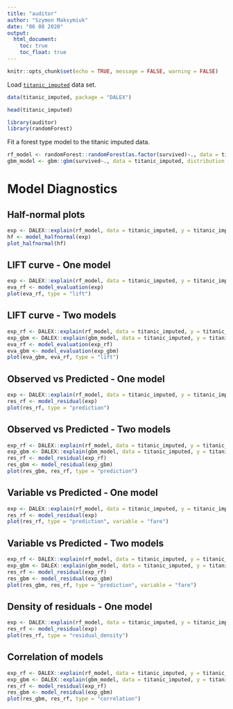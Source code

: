 ```yaml
---
title: "auditor"
author: "Szymon Maksymiuk"
date: "06 08 2020"
output:
  html_document:
    toc: true
    toc_float: true
---
```

  
```r
knitr::opts_chunk$set(echo = TRUE, message = FALSE, warning = FALSE)
```



Load [`titanic_imputed`](https://modeloriented.github.io/DALEX/reference/titanic.html) data set.

```r
data(titanic_imputed, package = "DALEX")

head(titanic_imputed)
```

```r
library(auditor)
library(randomForest)
```


Fit a forest type model to the titanic imputed data.

```r
rf_model <- randomForest::randomForest(as.factor(survived)~., data = titanic_imputed)
gbm_model <- gbm::gbm(survived~., data = titanic_imputed, distribution = "bernoulli")
```

# Model Diagnostics

## Half-normal plots


```r
exp <- DALEX::explain(rf_model, data = titanic_imputed, y = titanic_imputed$survived, verbose = FALSE)
hf <- model_halfnormal(exp)
plot_halfnormal(hf)
```


## LIFT curve - One model

```r
exp <- DALEX::explain(rf_model, data = titanic_imputed, y = titanic_imputed$survived, verbose = FALSE)
eva_rf <- model_evaluation(exp)
plot(eva_rf, type = "lift")
```

## LIFT curve - Two models

```r
exp_rf <- DALEX::explain(rf_model, data = titanic_imputed, y = titanic_imputed$survived, verbose = FALSE)
exp_gbm <- DALEX::explain(gbm_model, data = titanic_imputed, y = titanic_imputed$survived, verbose = FALSE)
eva_rf <- model_evaluation(exp_rf)
eva_gbm <- model_evaluation(exp_gbm)
plot(eva_gbm, eva_rf, type = "lift")
```

## Observed vs Predicted - One model

```r
exp <- DALEX::explain(rf_model, data = titanic_imputed, y = titanic_imputed$survived, verbose = FALSE)
res_rf <- model_residual(exp)
plot(res_rf, type = "prediction")
```

## Observed vs Predicted - Two models

```r
exp_rf <- DALEX::explain(rf_model, data = titanic_imputed, y = titanic_imputed$survived, verbose = FALSE)
exp_gbm <- DALEX::explain(gbm_model, data = titanic_imputed, y = titanic_imputed$survived, verbose = FALSE)
res_rf <- model_residual(exp_rf)
res_gbm <- model_residual(exp_gbm)
plot(res_gbm, res_rf, type = "prediction")
```

## Variable vs Predicted - One model

```r
exp <- DALEX::explain(rf_model, data = titanic_imputed, y = titanic_imputed$survived, verbose = FALSE)
res_rf <- model_residual(exp)
plot(res_rf, type = "prediction", variable = "fare")
```

## Variable vs Predicted - Two models

```r
exp_rf <- DALEX::explain(rf_model, data = titanic_imputed, y = titanic_imputed$survived, verbose = FALSE)
exp_gbm <- DALEX::explain(gbm_model, data = titanic_imputed, y = titanic_imputed$survived, verbose = FALSE)
res_rf <- model_residual(exp_rf)
res_gbm <- model_residual(exp_gbm)
plot(res_gbm, res_rf, type = "prediction", variable = "fare")
```

## Density of residuals - One model

```r
exp <- DALEX::explain(rf_model, data = titanic_imputed, y = titanic_imputed$survived, verbose = FALSE)
res_rf <- model_residual(exp)
plot(res_rf, type = "residual_density")
```

## Correlation of models

```r
exp_rf <- DALEX::explain(rf_model, data = titanic_imputed, y = titanic_imputed$survived, verbose = FALSE)
exp_gbm <- DALEX::explain(gbm_model, data = titanic_imputed, y = titanic_imputed$survived, verbose = FALSE)
res_rf <- model_residual(exp_rf)
res_gbm <- model_residual(exp_gbm)
plot(res_gbm, res_rf, type = "correlation")
```




